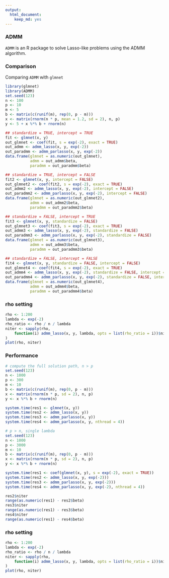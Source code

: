```yaml
---
output:
  html_document:
    keep_md: yes
---
```


### ADMM

`ADMM` is an R package to solve Lasso-like problems using the ADMM algorithm.

### Comparison

Comparing `ADMM` with `glmnet`

```r
library(glmnet)
library(ADMM)
set.seed(123)
n <- 100
p <- 10
m <- 5
b <- matrix(c(runif(m), rep(0, p - m)))
x <- matrix(rnorm(n * p, mean = 1.2, sd = 2), n, p)
y <- 5 + x %*% b + rnorm(n)

## standardize = TRUE, intercept = TRUE
fit <- glmnet(x, y)
out_glmnet <- coef(fit, s = exp(-2), exact = TRUE)
out_admm <- admm_lasso(x, y, exp(-2))
out_paradmm <- admm_parlasso(x, y, exp(-2))
data.frame(glmnet = as.numeric(out_glmnet),
           admm = out_admm$beta,
           paradmm = out_paradmm$beta)

## standardize = TRUE, intercept = FALSE
fit2 <- glmnet(x, y, intercept = FALSE)
out_glmnet2 <- coef(fit2, s = exp(-2), exact = TRUE)
out_admm2 <- admm_lasso(x, y, exp(-2), intercept = FALSE)
out_paradmm2 <- admm_parlasso(x, y, exp(-2), intercept = FALSE)
data.frame(glmnet = as.numeric(out_glmnet2),
           admm = out_admm2$beta,
           paradmm = out_paradmm2$beta)

## standardize = FALSE, intercept = TRUE
fit3 <- glmnet(x, y, standardize = FALSE)
out_glmnet3 <- coef(fit3, s = exp(-2), exact = TRUE)
out_admm3 <- admm_lasso(x, y, exp(-2), standardize = FALSE)
out_paradmm3 <- admm_parlasso(x, y, exp(-2), standardize = FALSE)
data.frame(glmnet = as.numeric(out_glmnet3),
           admm = out_admm3$beta,
           paradmm = out_paradmm3$beta)

## standardize = FALSE, intercept = FALSE
fit4 <- glmnet(x, y, standardize = FALSE, intercept = FALSE)
out_glmnet4 <- coef(fit4, s = exp(-2), exact = TRUE)
out_admm4 <- admm_lasso(x, y, exp(-2), standardize = FALSE, intercept = FALSE)
out_paradmm4 <- admm_parlasso(x, y, exp(-2), standardize = FALSE, intercept = FALSE)
data.frame(glmnet = as.numeric(out_glmnet4),
           admm = out_admm4$beta,
           paradmm = out_paradmm4$beta)
```

### rho setting

```r
rho <- 1:200
lambda <- exp(-2)
rho_ratio <- rho / n / lambda
niter <- sapply(rho,
    function(i) admm_lasso(x, y, lambda, opts = list(rho_ratio = i))$niter
)
plot(rho, niter)
```

### Performance

```r
# compute the full solution path, n > p
set.seed(123)
n <- 1000
p <- 300
m <- 10
b <- matrix(c(runif(m), rep(0, p - m)))
x <- matrix(rnorm(n * p, sd = 2), n, p)
y <- x %*% b + rnorm(n)

system.time(res1 <- glmnet(x, y))
system.time(res2 <- admm_lasso(x, y))
system.time(res3 <- admm_parlasso(x, y))
system.time(res4 <- admm_parlasso(x, y, nthread = 4))

# p > n, single lambda
set.seed(123)
n <- 1000
p <- 3000
m <- 10
b <- matrix(c(runif(m), rep(0, p - m)))
x <- matrix(rnorm(n * p, sd = 2), n, p)
y <- x %*% b + rnorm(n)

system.time(res1 <- coef(glmnet(x, y), s = exp(-2), exact = TRUE))
system.time(res2 <- admm_lasso(x, y, exp(-2)))
system.time(res3 <- admm_parlasso(x, y, exp(-2)))
system.time(res4 <- admm_parlasso(x, y, exp(-2), nthread = 4))

res2$niter
range(as.numeric(res1) - res2$beta)
res3$niter
range(as.numeric(res1) - res3$beta)
res4$niter
range(as.numeric(res1) - res4$beta)
```

### rho setting

```r
rho <- 1:200
lambda <- exp(-2)
rho_ratio <- rho / n / lambda
niter <- sapply(rho,
    function(i) admm_lasso(x, y, lambda, opts = list(rho_ratio = i))$niter
)
plot(rho, niter)
```
